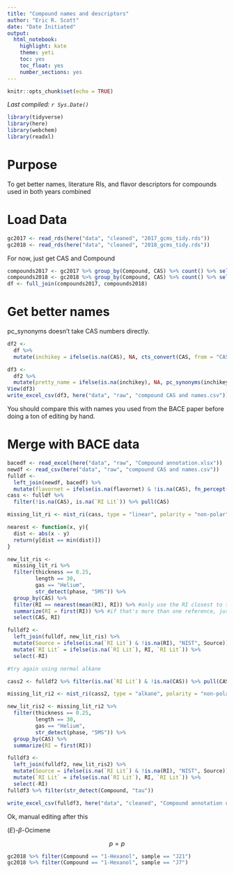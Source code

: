```yaml
---
title: "Compound names and descriptors"
author: "Eric R. Scott"
date: "Date Initiated"
output: 
  html_notebook: 
    highlight: kate
    theme: yeti
    toc: yes
    toc_float: yes
    number_sections: yes
---
```


```r
knitr::opts_chunk$set(echo = TRUE)
```

*Last compiled: `r Sys.Date()`*

```r
library(tidyverse)
library(here)
library(webchem)
library(readxl)
```

# Purpose

To get better names, literature RIs, and flavor descriptors for compounds used in both years combined

# Load Data

```r
gc2017 <- read_rds(here("data", "cleaned", "2017_gcms_tidy.rds"))
gc2018 <- read_rds(here("data", "cleaned", "2018_gcms_tidy.rds"))
```

For now, just get CAS and Compound

```r
compounds2017 <- gc2017 %>% group_by(Compound, CAS) %>% count() %>% select(-n)
compounds2018 <- gc2018 %>% group_by(Compound, CAS) %>% count() %>% select(-n)
df <- full_join(compounds2017, compounds2018)
```
# Get better names
pc_synonyms doesn't take CAS numbers directly.
```r
df2 <-
  df %>% 
  mutate(inchikey = ifelse(is.na(CAS), NA, cts_convert(CAS, from = "CAS", to = "InChIKey", choices = 1)))

df3 <-
  df2 %>% 
  mutate(pretty_name = ifelse(is.na(inchikey), NA, pc_synonyms(inchikey, from = "inchikey", choices = 10)))
View(df3)
write_excel_csv(df3, here("data", "raw", "compound CAS and names.csv"))
```

You should compare this with names you used from the BACE paper before doing a ton of editing by hand.


# Merge with BACE data

```r
bacedf <- read_excel(here("data", "raw", "Compound annotation.xlsx"))
newdf <- read_csv(here("data", "raw", "compound CAS and names.csv"))
fulldf <-
  left_join(newdf, bacedf) %>% 
  mutate(flavornet = ifelse(is.na(flavornet) & !is.na(CAS), fn_percept(CAS), flavornet))
cass <- fulldf %>% 
  filter(!is.na(CAS), is.na(`RI Lit`)) %>% pull(CAS)

missing_lit_ri <- nist_ri(cass, type = "linear", polarity = "non-polar", temp_prog = "ramp")

nearest <- function(x, y){
  dist <- abs(x - y)
  return(y[dist == min(dist)])
}

new_lit_ris <-
  missing_lit_ri %>% 
  filter(thickness == 0.25,
         length == 30,
         gas == "Helium",
         str_detect(phase, "5MS")) %>% 
  group_by(CAS) %>% 
  filter(RI == nearest(mean(RI), RI)) %>% #only use the RI closest to the mean of all the reported lit RIs
  summarize(RI = first(RI)) %>% #if that's more than one reference, just pick the first one
  select(CAS, RI)

fulldf2 <-
  left_join(fulldf, new_lit_ris) %>% 
  mutate(Source = ifelse(is.na(`RI Lit`) & !is.na(RI), "NIST", Source)) %>% 
  mutate(`RI Lit` = ifelse(is.na(`RI Lit`), RI, `RI Lit`)) %>% 
  select(-RI)

#try again using normal alkane

cass2 <- fulldf2 %>% filter(is.na(`RI Lit`) & !is.na(CAS)) %>% pull(CAS)

missing_lit_ri2 <- nist_ri(cass2, type = "alkane", polarity = "non-polar", temp_prog = "ramp")

new_lit_ris2 <- missing_lit_ri2 %>% 
  filter(thickness == 0.25,
         length == 30,
         gas == "Helium",
         str_detect(phase, "5MS")) %>% 
  group_by(CAS) %>% 
  summarize(RI = first(RI))

fulldf3 <-
  left_join(fulldf2, new_lit_ris2) %>% 
  mutate(Source = ifelse(is.na(`RI Lit`) & !is.na(RI), "NIST", Source)) %>% 
  mutate(`RI Lit` = ifelse(is.na(`RI Lit`), RI, `RI Lit`)) %>% 
  select(-RI)
fulldf3 %>% filter(str_detect(Compound, "tau"))
```

```r
write_excel_csv(fulldf3, here("data", "cleaned", "Compound annotation updated.csv"))
```

Ok, manual editing after this

$(E)$-$\beta$-Ocimene

$$
p = \mathit{p}
$$
```r
gc2018 %>% filter(Compound == "1-Hexanol", sample == "J21")
gc2018 %>% filter(Compound == "1-Hexanol", sample == "J7")

```

